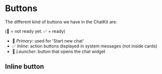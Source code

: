 
# Buttons

The different kind of buttons we have in the ChatKit are:

(🚫 = not ready yet. ✅ = ready)

* 🚫 *Primary*: used for 'Start new chat'
* ✅ *Inline*: action buttons displayed in system messages (not inside cards)
* 🚫 *Launcher*: button that opens the chat widget



## Inline button

<StoryEmbed for="Button" name="Inline" />
